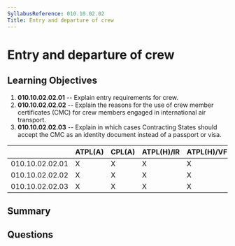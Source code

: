 ```yaml
---
SyllabusReference: 010.10.02.02
Title: Entry and departure of crew
---
```


# Entry and departure of crew

## Learning Objectives

1. **010.10.02.02.01** -- Explain entry requirements for crew.
2. **010.10.02.02.02** -- Explain the reasons for the use of crew member
   certificates (CMC) for crew members engaged in international air transport.
3. **010.10.02.02.03** -- Explain in which cases Contracting States should
   accept the CMC as an identity document instead of a passport or visa.

|                 | ATPL(A) | CPL(A) | ATPL(H)/IR | ATPL(H)/VFR | CPL(H) | IR  | CBIR(A) |
| --------------- | ------- | ------ | ---------- | ----------- | ------ | --- | ------- |
| 010.10.02.02.01 | X       | X      | X          | X           | X      |     |         |
| 010.10.02.02.02 | X       | X      | X          | X           | X      |     |         |
| 010.10.02.02.03 | X       | X      | X          | X           | X      |     |         |

## Summary

## Questions
